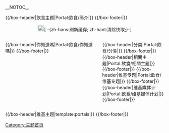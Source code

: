 <!-- 這個主題使用這個語法建立： subst:box portal skeleton| topic={{{topic}}}|  -->
__NOTOC__
<div align="center">
{{browsebar}}
</div>
{{Portal:飲食/Tabs}}
{{/box-header|飲食主题|Portal:飲食/简介|}}
{{Portal:飲食/简介}}
{{/box-footer|}}
{{Wikipedia:飲食專題/條目計數}}
<div style="text-align: center;">[[File:Fairytale_key_enter-2.png|20px]]<span class="plainlinks noarchive">[{{fullurl:Portal:飲食|action=purge}} -{zh-hans:刷新缓存; zh-hant:清除快取;}-]<span></div>

<div style="float:left; width:60%;"> <!-- This width add to the the margin below to equal 100%-->
{{Random portal component|max=27|header=特色条目|footer=更多特色条目…|subpage=特色条目}}
{{/box-header|你知道嗎|Portal:飲食/你知道嗎|}}
{{Portal:飲食/你知道嗎}}
{{/box-footer|}}
{{Random portal component|max=23|header=特色图片|footer=更多特色图片…|subpage=特色图片}}
{{Random portal component|max=11|header=台灣小吃|footer=更多台灣小吃…|subpage=台灣小吃}}
<!--
{{Random portal component|max=1|header=香港小吃|footer=更多香港小吃…|subpage=香港小吃}}

{{/box-header|欢迎参与|Portal:飲食/欢迎参与|}}
{{Portal:飲食/欢迎参与}}
{{/box-footer|}}
-->
</div>

<div style="float:right; width:39%"> <!-- This margin should be right of the above -->
<!--
{{/box-header|飲食新闻|Portal:飲食/飲食新闻/{{CURRENTYEAR}}年{{CURRENTMONTHNAME}}|}}
{{Portal:飲食/飲食新闻}}
{{/box-footer|}}
//-->
{{/box-header|分类|Portal:飲食/分类|}}
{{Portal:飲食/分类}}
{{/box-footer|}}
{{/box-header|相關主題|Portal:飲食/相關主題|}}
{{Portal:飲食/相關主題}}
{{/box-footer|}}
{{/box-header|维基专题|Portal:飲食/维基专题|}}
{{Portal:飲食/维基专题}}
{{/box-footer|}}
{{/box-header|维基媒体计划|Portal:飲食/维基媒体计划|}}
{{Portal:飲食/维基媒体计划}}
{{/box-footer|}}
{{Random portal component|max=5|header=飲食相關影片|footer=更多影片…|subpage=飲食相關影片}}

</div>

<div style="float:right; width:100%">
{{/box-header|维基主题|template:portals|}}
{{portals}}
{{/box-footer|}}

[[Category:主题首页|Category:主题首页]]